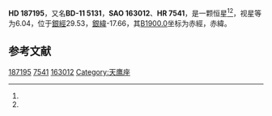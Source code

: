 {{Starbox begin
| name = HD 187195
}}
{{Starbox observe
| epoch = [[J2000.0|J2000.0]]
| constell = {{星座名待查}}<ref name=SIMBAD>{{cite web
 | url=http://simbad.u-strasbg.fr/simbad/sim-id?Ident=HR+7541
 | title=Pulsating variable Star
 | publisher=Centre de Données astronomiques de Strasbourg
 | work=SIMBAD
 | accessdate=2012-07-13
 | archive-date=2016-03-18
 | archive-url=https://web.archive.org/web/20160318164955/http://simbad.u-strasbg.fr/simbad/sim-id?Ident=HR+7541
 | dead-url=no
 }}</ref><ref name=DATA>{{cite web
 | url=http://vizier.u-strasbg.fr/viz-bin/VizieR-5?-out.add=.&-source=5050&-corr=PK=HR&-out.max=9999&HR=7541
 | title=VizieR Detailed Page
 | accessdate=2012-07-13
 | archive-date=2016-03-04
 | archive-url=https://web.archive.org/web/20160304212121/http://vizier.u-strasbg.fr/viz-bin/VizieR-5?-out.add=.&-source=5050&-corr=PK=HR&-out.max=9999&HR=7541
 | dead-url=no
 }}</ref>
| 星官 = 
| ra = {{RA|19|49|2.2}}<ref name=SIMBAD /><ref name=DATA />
| dec = {{DEC|-10|52|15}}<ref name=SIMBAD /><ref name=DATA />
| appmag_v = 6.04<ref name=SIMBAD /><ref name=DATA />
}}
{{Starbox character
| class = K5III<ref name=SIMBAD /><ref name=DATA />
| b-v = 1.24<ref name=SIMBAD /><ref name=DATA />
| u-b = 1.36<ref name=SIMBAD /><ref name=DATA />
| r-i = <ref name=SIMBAD /><ref name=DATA />
| variable = 
}}
{{Starbox astrometry
| radial_v = 1.36
| prop_mo_ra = -33
| parallax = 
| p_error = 
}}
{{Starbox catalog
| names =BD-11 5131，[[SAO星表|SAO]] 163012，[[HD星表|HD]] 187195，[[HR星表|HR]] 7541}}
{{Starbox reference |Simbad=HR+7541}}
{{Starbox end}}

'''HD 187195'''，又名'''BD-11 5131'''，'''SAO 163012'''、'''HR 7541'''，是一颗恒星<ref name=SIMBAD /><ref name=DATA />，视星等为6.04，位于[[銀道座標系|銀經]]29.53，[[銀道座標系|銀緯]]-17.66，其[[B1900.0|B1900.0]]坐标为赤經{{RA|19|43|31.3}}，赤緯{{DEC|-11|-17.66|10}}。

== 参考文献 ==
{{reflist}}

{{star-stub}}

[[Category:HD和HDE天體|187195]]
[[Category:HR天體|7541]]
[[Category:SAO天體|163012]]
[[Category:天鹰座|Category:天鹰座]]